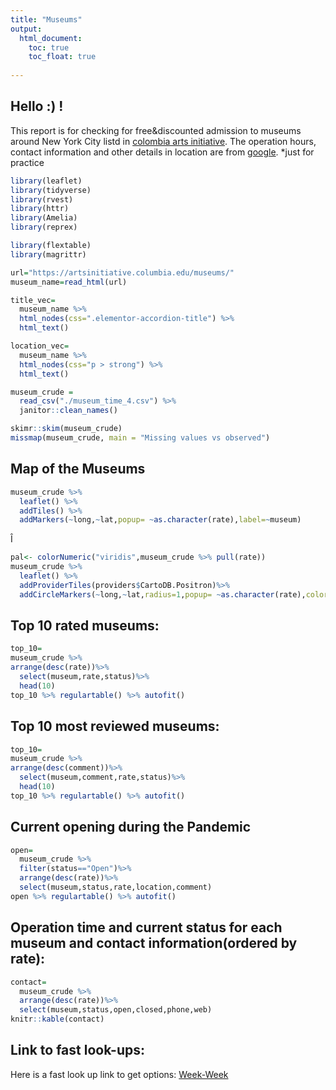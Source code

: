 ```yaml
---
title: "Museums"
output: 
  html_document:
    toc: true
    toc_float: true
   
---
```



## Hello :) ! 

This report is for checking for free&discounted admission to museums around New York City listd in  [colombia arts initiative](https://artsinitiative.columbia.edu/museums/). The operation hours, contact information and other details in location are from [ google](https://www.google.com/).
*just for practice



```r
library(leaflet)
library(tidyverse)
library(rvest)
library(httr)
library(Amelia)
library(reprex)

library(flextable)
library(magrittr)
```

```r
url="https://artsinitiative.columbia.edu/museums/"
museum_name=read_html(url)
```

```r
title_vec=
  museum_name %>% 
  html_nodes(css=".elementor-accordion-title") %>% 
  html_text()
```

```r
location_vec=
  museum_name %>% 
  html_nodes(css="p > strong") %>% 
  html_text()
```


```r
museum_crude = 
  read_csv("./museum_time_4.csv") %>% 
  janitor::clean_names() 

skimr::skim(museum_crude)
missmap(museum_crude, main = "Missing values vs observed")
```

## Map of the Museums
```r
museum_crude %>% 
  leaflet() %>% 
  addTiles() %>% 
  addMarkers(~long,~lat,popup= ~as.character(rate),label=~museum)
```
Î
```r
pal<- colorNumeric("viridis",museum_crude %>% pull(rate))
museum_crude %>% 
  leaflet() %>% 
  addProviderTiles(providers$CartoDB.Positron)%>% 
  addCircleMarkers(~long,~lat,radius=1,popup= ~as.character(rate),color=~ pal(rate),label=~museum)

```

## Top 10 rated museums: 

```r
top_10=
museum_crude %>%
arrange(desc(rate))%>%
  select(museum,rate,status)%>%
  head(10)
top_10 %>% regulartable() %>% autofit() 

```
## Top 10 most reviewed museums: 

```r
top_10=
museum_crude %>%
arrange(desc(comment))%>%
  select(museum,comment,rate,status)%>%
  head(10)
top_10 %>% regulartable() %>% autofit() 

```

## Current opening during the Pandemic

```r
open=
  museum_crude %>%
  filter(status=="Open")%>%
  arrange(desc(rate))%>%
  select(museum,status,rate,location,comment)
open %>% regulartable() %>% autofit() 

```


## Operation time and current status for each museum and contact information(ordered by rate):

```r
contact=
  museum_crude %>%
  arrange(desc(rate))%>%
  select(museum,status,open,closed,phone,web)
knitr::kable(contact)

```


## Link to fast look-ups:

Here is a fast look up link to get options: [Week-Week](week-week.html)

